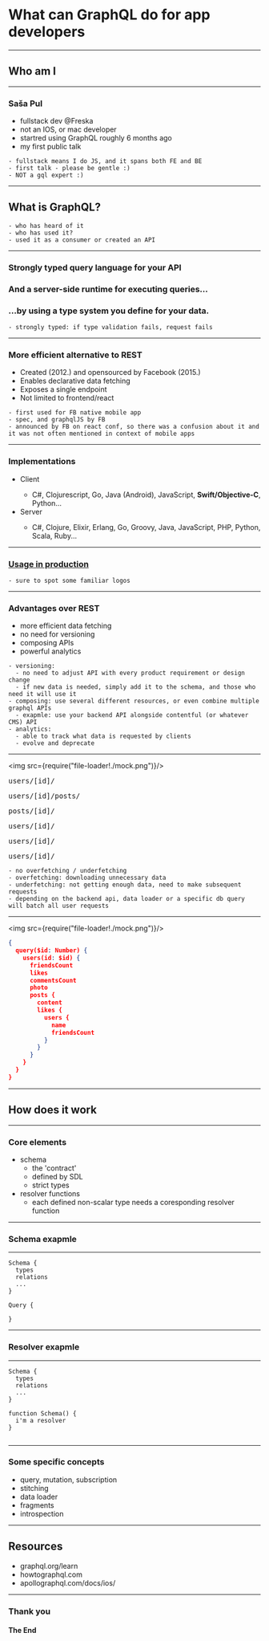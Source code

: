
<Head>
  <title>Presentation Title</title>
</Head>

# What can GraphQL do for app developers

---

## Who am I

---

<h3>Saša Pul</h3>

<ul>
  <Appear>
    <li>fullstack dev @Freska</li>
    <li>not an IOS, or mac developer</li>
    <li>startred using GraphQL roughly 6 months ago</li>
    <li>my first public talk</li>
  </Appear>
</ul>


```notes
- fullstack means I do JS, and it spans both FE and BE
- first talk - please be gentle :) 
- NOT a gql expert :)

```
---

## What is GraphQL?

```notes
- who has heard of it
- who has used it?
- used it as a consumer or created an API
```
---

<h3>Strongly typed query language for your API</h3>

<Appear>
    <h3>And a server-side runtime for executing queries...</h3>
    <h3>...by using a type system you define for your data.</h3>
</Appear>

```notes
- strongly typed: if type validation fails, request fails
```
---

<h3>More efficient alternative to REST</h3>

<ul>
  <Appear>
    <li>Created (2012.) and opensourced by Facebook (2015.)</li>
    <li>Enables declarative data fetching</li>
    <li>Exposes a single endpoint</li>
    <li>Not limited to frontend/react</li>
  </Appear>
</ul>

```notes
- first used for FB native mobile app
- spec, and graphqlJS by FB
- announced by FB on react conf, so there was a confusion about it and it was not often mentioned in context of mobile apps 
```
---

<h3>Implementations</h3>

<ul>
  <Appear>
    <li>Client</li>
    <ul><li>C#, Clojurescript, Go, Java (Android), JavaScript, <strong>Swift/Objective-C</strong>, Python...</li></ul>
    <li>Server</li>
    <ul><li>C#, Clojure, Elixir, Erlang, Go, Groovy, Java, JavaScript, PHP, Python, Scala, Ruby...</li></ul>
  </Appear>
</ul>

---

<a href="https://graphql.org/users/" target="_blank"><h3>Usage in production</h3></a>

```notes
- sure to spot some familiar logos
```
---
<h3>Advantages over REST</h3>
<ul>
  <Appear>
    <li>more efficient data fetching</li>
    <li>no need for versioning</li>
    <li>composing APIs</li>
    <li>powerful analytics</li>
  </Appear>
</ul>

```notes
- versioning:
  - no need to adjust API with every product requirement or design change
  - if new data is needed, simply add it to the schema, and those who need it will use it
- composing: use several different resources, or even combine multiple graphql APIs
  - exapmle: use your backend API alongside contentful (or whatever CMS) API
- analytics:
  - able to track what data is requested by clients
  - evolve and deprecate
```
---

<img src={require("file-loader!./mock.png")}/>

<Appear>
<pre>users/[id]/</pre>
<pre>users/[id]/posts/</pre>
<pre>posts/[id]/</pre>
<pre>users/[id]/</pre>
<pre>users/[id]/</pre>
<pre>users/[id]/</pre>
</Appear>

```notes
- no overfetching / underfetching
- overfetching: downloading unnecessary data
- underfetching: not getting enough data, need to make subsequent requests
- depending on the backend api, data loader or a specific db query will batch all user requests
```
---

<img src={require("file-loader!./mock.png")}/>

```json
{
  query($id: Number) {
    users(id: $id) {
      friendsCount
      likes
      commentsCount
      photo
      posts {
        content
        likes {
          users {
            name
            friendsCount
          }
        }
      }
    } 
  }
}
```
---

## How does it work

---

### Core elements

- schema
  - the 'contract'
  - defined by SDL
  - strict types
- resolver functions 
  - each defined non-scalar type needs a coresponding resolver function 
---
### Schema exapmle
---

```
Schema {
  types
  relations
  ...
}
```

```
Query {

}
```
---
### Resolver exapmle
---

```
Schema {
  types
  relations
  ...
}
```

```
function Schema() {
  i'm a resolver
}
```

```notes
```
---
### Some specific concepts

- query, mutation, subscription
- stitching
- data loader
- fragments
- introspection

---

## Resources

- graphql.org/learn
- howtographql.com
- apollographql.com/docs/ios/

---

### Thank you

#### The End